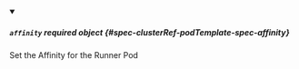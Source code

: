 


<details className="config-field" data-expandable="true" open>
<summary>

##### `affinity` <span className="config-field-required" data-required="false">required</span> <span className="config-field-type">object</span> <span className="config-field-default"></span> <span className="config-field-enum"></span> {#spec-clusterRef-podTemplate-spec-affinity}

Set the Affinity for the Runner Pod

</summary>

<PartialAffinityreference />


</details>
